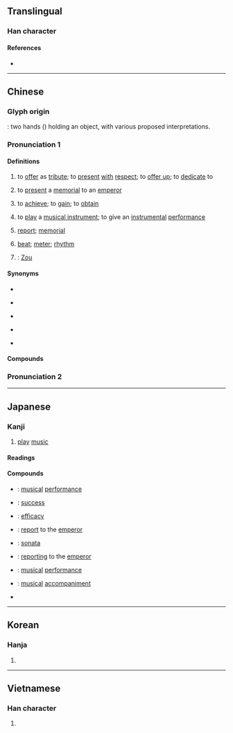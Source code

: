 {{also|秦|奉|泰}}
{{character info}}
==Translingual==

===Han character===
{{Han char|rn=37|rad=大|as=06|sn=9|four=50430|canj=QKHK|ids=⿱𡗗天}}

====References====
* {{Han ref|kx=0251.150|dkj=05915|dj=0512.140|hdz=10537.010|uh=594F|ud=22863|bh=ABB5|bd=43957}}

----

==Chinese==
{{zh-forms|alt=𠂑}}

===Glyph origin===
{{Han etym}}
{{liushu|ic}}: two hands ({{zh-l|*廾}}) holding an object, with various proposed interpretations.

===Pronunciation 1===
{{zh-pron
|m=zòu
|ma=Zh-zòu.ogg
|m-s=
|c=zau3
|c-t=
|g=
|h=pfs=
|j=
|mb=ce̿
|md=
|mn=qz,tw,xm,zz:chàu/twv:cháu/qz:chò/xm,zz:chò͘
|mn_note=chàu - vernacular; chò/chò͘ - literary
|mn-t=
|w=
|x=
|mc=y
|oc=y
|cat=v,n,pn
}}

====Definitions====
{{zh-hanzi}}

# {{lb|zh|literary|or in compounds}} to [[offer]] as [[tribute]]; to [[present]] [[with]] [[respect]]; to [[offer up]]; to [[dedicate]] to
# {{lb|zh|historical}} to [[present]] a [[memorial]] to an [[emperor]]
# {{lb|zh|literary|or in compounds}} to [[achieve]]; to [[gain]]; to [[obtain]]
# {{lb|zh|literary|or in compounds}} to [[play]] a [[musical instrument]]; to give an [[instrumental]] [[performance]]
# {{lb|zh|historical}} [[report]]; [[memorial]]
# {{lb|zh|literary|or in compounds}} [[beat]]; [[meter]]; [[rhythm]]
# {{surname|zh|nodot=1}}: [[Zou]]

====Synonyms====
* {{s|to offer as tribute}}
{{zh-syn-saurus|奉獻}}
* {{s|to present a memorial to an emperor}} {{zh-l|進奉}}
* {{s|to achieve}}
{{zh-syn-saurus|得到}}
* {{s|to play a musical instrument}}
{{zh-syn-saurus|演出}}
* {{s|beat}}
{{zh-syn-saurus|節拍}}

====Compounds====
{{zh-der|吹奏樂器|奏功|奏捷|奏凱|奏鳴曲|奏效|奏樂|伴奏|獨奏|合奏|變奏|重奏|協奏|演奏|吹奏|演奏者|協奏曲|獨奏曲|助奏|奏削|奏對|奏草|劾奏|前奏曲|大協奏曲|單音奏法|前奏|封奏|彈奏|四重奏|底下奏樂|奏請|奏本|保奏|即席演奏|密奏|奏議|奏鳴曲式|奏疏|奏琴|奏摺|奏章|奏記|准奏|先斬後奏|二重奏|滑奏|條奏|啟奏|滾奏法|曲終奏雅|摺奏|敷奏|申奏|牋奏|金奏|節奏|表奏|計日奏功|間奏曲|齊奏|聯奏|鍾儀楚奏|進奏|題奏|章奏|面奏|間奏|金石奏|變奏曲}}

===Pronunciation 2===
{{zh-see|湊|a}}
{{zh-see|腠|a}}

{{zh-cat|Music|Advanced}}

----

==Japanese==

===Kanji===
{{ja-kanji|grade=6|rs=大06}}

# [[play]] [[music]]

====Readings====
{{ja-readings
|goon=す
|kanon=そう
|kun=かな-でる, すす-める
}}

====Compounds====
{{der-top|Compounds}}
* {{ja-r|奏%楽|そう%がく}}: [[musical]] [[performance]]
* {{ja-r|奏%功|そう%こう}}: [[success]]
* {{ja-r|奏%効|そう%こう}}: [[efficacy]]
* {{ja-r|奏%上|そう%じょう}}: [[report]] to the [[emperor]]
* {{ja-r|奏%鳴%曲|そう%めい%きょく}}: [[sonata]]
* {{ja-r|奏%聞|そう%もん}}: [[reporting]] to the [[emperor]]
* {{ja-r|演%奏|えん%そう}}: [[musical]] [[performance]]
* {{ja-r|伴%奏|ばん%そう}}: [[musical]] [[accompaniment]]
* {{ja-r|軍%奏|ぐん%そう}}
{{der-bottom}}

----

==Korean==

===Hanja===
{{ko-hanja|hangeul=주|rv=ju|mr=chu}}

# {{rfdef|ko|sort=大06}}

----

==Vietnamese==

===Han character===
{{vi-readings|reading=tấu, táu, tâu, thần|rs=大06}}

# {{rfdef|vi|sort=大06}}